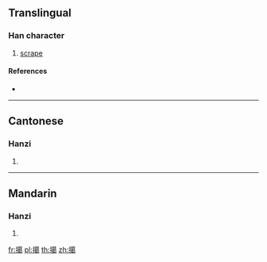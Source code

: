 {{character info/new}}
==Translingual==

===Han character===
{{Han char|rn=64|rad=手|as=13|sn=16|four=54027|canj=QTAV|ids=⿰扌葛}}

# [[scrape]]

====References====
* {{Han ref|kx=0459.060|dkj=12833|dj=0808.050|hdz=31954.020|uh=64D6|ud=25814|bh=E9A5|bd=59813}}

----

==Cantonese==

===Hanzi===
{{yue-hanzi|jyut=[[kaa1]], [[kat6]]|y=ka1, kat6}}

# {{defn|lang=yue|sort=手13}}

----

==Mandarin==

===Hanzi===
{{cmn-hanzi|pin=[[kā]] ([[ka1]]), [[yè]] ([[ye4]])|wg=k'a<sup>1</sup>, yeh<sup>4</sup>}}

# {{defn|lang=cmn|sort=手13}}

[[fr:擖]]
[[pl:擖]]
[[th:擖]]
[[zh:擖]]